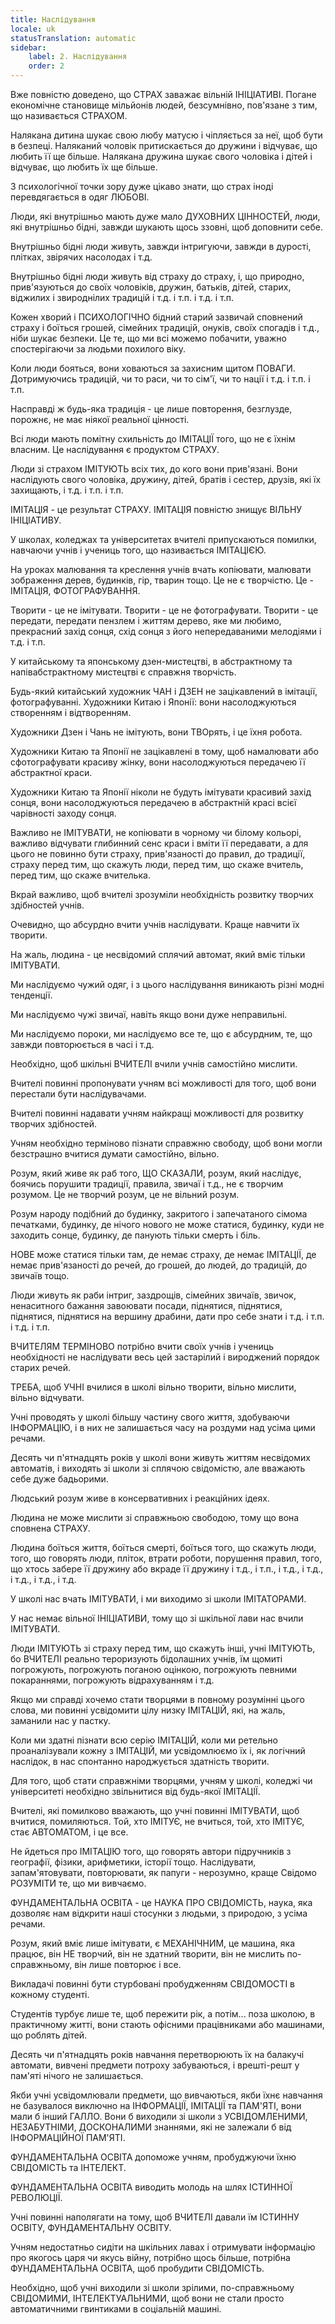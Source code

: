 ```yaml
---
title: Наслідування
locale: uk
statusTranslation: automatic
sidebar:
    label: 2. Наслідування
    order: 2
---
```

Вже повністю доведено, що СТРАХ заважає вільній ІНІЦІАТИВІ. Погане економічне становище мільйонів людей, безсумнівно, пов'язане з тим, що називається СТРАХОМ.

Налякана дитина шукає свою любу матусю і чіпляється за неї, щоб бути в безпеці. Наляканий чоловік притискається до дружини і відчуває, що любить її ще більше. Налякана дружина шукає свого чоловіка і дітей і відчуває, що любить їх ще більше.

З психологічної точки зору дуже цікаво знати, що страх іноді перевдягається в одяг ЛЮБОВІ.

Люди, які внутрішньо мають дуже мало ДУХОВНИХ ЦІННОСТЕЙ, люди, які внутрішньо бідні, завжди шукають щось ззовні, щоб доповнити себе.

Внутрішньо бідні люди живуть, завжди інтригуючи, завжди в дурості, плітках, звірячих насолодах і т.д.

Внутрішньо бідні люди живуть від страху до страху, і, що природно, прив'язуються до своїх чоловіків, дружин, батьків, дітей, старих, віджилих і звироднілих традицій і т.д. і т.п. і т.д. і т.п.

Кожен хворий і ПСИХОЛОГІЧНО бідний старий зазвичай сповнений страху і боїться грошей, сімейних традицій, онуків, своїх спогадів і т.д., ніби шукає безпеки. Це те, що ми всі можемо побачити, уважно спостерігаючи за людьми похилого віку.

Коли люди бояться, вони ховаються за захисним щитом ПОВАГИ. Дотримуючись традицій, чи то раси, чи то сім'ї, чи то нації і т.д. і т.п. і т.п.

Насправді ж будь-яка традиція - це лише повторення, безглузде, порожнє, не має ніякої реальної цінності.

Всі люди мають помітну схильність до ІМІТАЦІЇ того, що не є їхнім власним. Це наслідування є продуктом СТРАХУ.

Люди зі страхом ІМІТУЮТЬ всіх тих, до кого вони прив'язані. Вони наслідують свого чоловіка, дружину, дітей, братів і сестер, друзів, які їх захищають, і т.д. і т.п. і т.п.

ІМІТАЦІЯ - це результат СТРАХУ. ІМІТАЦІЯ повністю знищує ВІЛЬНУ ІНІЦІАТИВУ.

У школах, коледжах та університетах вчителі припускаються помилки, навчаючи учнів і учениць того, що називається ІМІТАЦІЄЮ.

На уроках малювання та креслення учнів вчать копіювати, малювати зображення дерев, будинків, гір, тварин тощо. Це не є творчістю. Це - ІМІТАЦІЯ, ФОТОГРАФУВАННЯ.

Творити - це не імітувати. Творити - це не фотографувати. Творити - це передати, передати пензлем і життям дерево, яке ми любимо, прекрасний захід сонця, схід сонця з його непередаваними мелодіями і т.д. і т.п.

У китайському та японському дзен-мистецтві, в абстрактному та напівабстрактному мистецтві є справжня творчість.

Будь-який китайський художник ЧАН і ДЗЕН не зацікавлений в імітації, фотографуванні. Художники Китаю і Японії: вони насолоджуються створенням і відтворенням.

Художники Дзен і Чань не імітують, вони ТВОрять, і це їхня робота.

Художники Китаю та Японії не зацікавлені в тому, щоб намалювати або сфотографувати красиву жінку, вони насолоджуються передачею її абстрактної краси.

Художники Китаю та Японії ніколи не будуть імітувати красивий захід сонця, вони насолоджуються передачею в абстрактній красі всієї чарівності заходу сонця.

Важливо не ІМІТУВАТИ, не копіювати в чорному чи білому кольорі, важливо відчувати глибинний сенс краси і вміти її передавати, а для цього не повинно бути страху, прив'язаності до правил, до традиції, страху перед тим, що скажуть люди, перед тим, що скаже вчитель, перед тим, що скаже вчителька.

Вкрай важливо, щоб вчителі зрозуміли необхідність розвитку творчих здібностей учнів.

Очевидно, що абсурдно вчити учнів наслідувати. Краще навчити їх творити.

На жаль, людина - це несвідомий сплячий автомат, який вміє тільки ІМІТУВАТИ.

Ми наслідуємо чужий одяг, і з цього наслідування виникають різні модні тенденції.

Ми наслідуємо чужі звичаї, навіть якщо вони дуже неправильні.

Ми наслідуємо пороки, ми наслідуємо все те, що є абсурдним, те, що завжди повторюється в часі і т.д.

Необхідно, щоб шкільні ВЧИТЕЛІ вчили учнів самостійно мислити.

Вчителі повинні пропонувати учням всі можливості для того, щоб вони перестали бути наслідувачами.

Вчителі повинні надавати учням найкращі можливості для розвитку творчих здібностей.

Учням необхідно терміново пізнати справжню свободу, щоб вони могли безстрашно вчитися думати самостійно, вільно.

Розум, який живе як раб того, ЩО СКАЗАЛИ, розум, який наслідує, боячись порушити традиції, правила, звичаї і т.д., не є творчим розумом. Це не творчий розум, це не вільний розум.

Розум народу подібний до будинку, закритого і запечатаного сімома печатками, будинку, де нічого нового не може статися, будинку, куди не заходить сонце, будинку, де панують тільки смерть і біль.

НОВЕ може статися тільки там, де немає страху, де немає ІМІТАЦІЇ, де немає прив'язаності до речей, до грошей, до людей, до традицій, до звичаїв тощо.

Люди живуть як раби інтриг, заздрощів, сімейних звичаїв, звичок, ненаситного бажання завоювати посади, піднятися, піднятися, піднятися, піднятися на вершину драбини, дати про себе знати і т.д. і т.п. і т.д. і т.п.

ВЧИТЕЛЯМ ТЕРМІНОВО потрібно вчити своїх учнів і учениць необхідності не наслідувати весь цей застарілий і вироджений порядок старих речей.

ТРЕБА, щоб УЧНІ вчилися в школі вільно творити, вільно мислити, вільно відчувати.

Учні проводять у школі більшу частину свого життя, здобуваючи ІНФОРМАЦІЮ, і в них не залишається часу на роздуми над усіма цими речами.

Десять чи п'ятнадцять років у школі вони живуть життям несвідомих автоматів, і виходять зі школи зі сплячою свідомістю, але вважають себе дуже бадьорими.

Людський розум живе в консервативних і реакційних ідеях.

Людина не може мислити зі справжньою свободою, тому що вона сповнена СТРАХУ.

Людина боїться життя, боїться смерті, боїться того, що скажуть люди, того, що говорять люди, пліток, втрати роботи, порушення правил, того, що хтось забере її дружину або вкраде її дружину і т.д., і т.п., і т.д., і т.д., і т.д., і т.д., і т.д.

У школі нас вчать ІМІТУВАТИ, і ми виходимо зі школи ІМІТАТОРАМИ.

У нас немає вільної ІНІЦІАТИВИ, тому що зі шкільної лави нас вчили ІМІТУВАТИ.

Люди ІМІТУЮТЬ зі страху перед тим, що скажуть інші, учні ІМІТУЮТЬ, бо ВЧИТЕЛІ реально тероризують бідолашних учнів, їм щомиті погрожують, погрожують поганою оцінкою, погрожують певними покараннями, погрожують відрахуванням і т.д.

Якщо ми справді хочемо стати творцями в повному розумінні цього слова, ми повинні усвідомити цілу низку ІМІТАЦІЙ, які, на жаль, заманили нас у пастку.

Коли ми здатні пізнати всю серію ІМІТАЦІЙ, коли ми ретельно проаналізували кожну з ІМІТАЦІЙ, ми усвідомлюємо їх і, як логічний наслідок, в нас спонтанно народжується здатність творити.

Для того, щоб стати справжніми творцями, учням у школі, коледжі чи університеті необхідно звільнитися від будь-якої ІМІТАЦІЇ.

Вчителі, які помилково вважають, що учні повинні ІМІТУВАТИ, щоб вчитися, помиляються. Той, хто ІМІТУЄ, не вчиться, той, хто ІМІТУЄ, стає АВТОМАТОМ, і це все.

Не йдеться про ІМІТАЦІЮ того, що говорять автори підручників з географії, фізики, арифметики, історії тощо. Наслідувати, запам'ятовувати, повторювати, як папуги - нерозумно, краще Свідомо РОЗУМІТИ те, що ми вивчаємо.

ФУНДАМЕНТАЛЬНА ОСВІТА - це НАУКА ПРО СВІДОМІСТЬ, наука, яка дозволяє нам відкрити наші стосунки з людьми, з природою, з усіма речами.

Розум, який вміє лише імітувати, є МЕХАНІЧНИМ, це машина, яка працює, він НЕ творчий, він не здатний творити, він не мислить по-справжньому, він лише повторює і все.

Викладачі повинні бути стурбовані пробудженням СВІДОМОСТІ в кожному студенті.

Студентів турбує лише те, щоб пережити рік, а потім... поза школою, в практичному житті, вони стають офісними працівниками або машинами, що роблять дітей.

Десять чи п'ятнадцять років навчання перетворюють їх на балакучі автомати, вивчені предмети потроху забуваються, і врешті-решт у пам'яті нічого не залишається.

Якби учні усвідомлювали предмети, що вивчаються, якби їхнє навчання не базувалося виключно на ІНФОРМАЦІЇ, ІМІТАЦІЇ та ПАМ'ЯТІ, вони мали б інший ГАЛЛО. Вони б виходили зі школи з УСВІДОМЛЕНИМИ, НЕЗАБУТНІМИ, ДОСКОНАЛИМИ знаннями, які не залежали б від ІНФОРМАЦІЙНОЇ ПАМ'ЯТІ.

ФУНДАМЕНТАЛЬНА ОСВІТА допоможе учням, пробуджуючи їхню СВІДОМІСТЬ та ІНТЕЛЕКТ.

ФУНДАМЕНТАЛЬНА ОСВІТА виводить молодь на шлях ІСТИННОЇ РЕВОЛЮЦІЇ.

Учні повинні наполягати на тому, щоб ВЧИТЕЛІ давали їм ІСТИННУ ОСВІТУ, ФУНДАМЕНТАЛЬНУ ОСВІТУ.

Учням недостатньо сидіти на шкільних лавах і отримувати інформацію про якогось царя чи якусь війну, потрібно щось більше, потрібна ФУНДАМЕНТАЛЬНА ОСВІТА, щоб пробудити СВІДОМІСТЬ.

Необхідно, щоб учні виходили зі школи зрілими, по-справжньому СВІДОМИМИ, ІНТЕЛЕКТУАЛЬНИМИ, щоб вони не стали просто автоматичними гвинтиками в соціальній машині.
